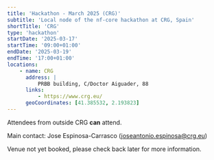 ```yaml
---
title: 'Hackathon - March 2025 (CRG)'
subtitle: 'Local node of the nf-core hackathon at CRG, Spain'
shortTitle: 'CRG'
type: 'hackathon'
startDate: '2025-03-17'
startTime: '09:00+01:00'
endDate: '2025-03-19'
endTime: '17:00+01:00'
locations:
    - name: CRG
      address: |
          PRBB building, C/Doctor Aiguader, 88
      links:
          - https://www.crg.eu/
      geoCoordinates: [41.385532, 2.193823]
---
```


Attendees from outside CRG **can** attend.

Main contact: Jose Espinosa-Carrasco ([joseantonio.espinosa@crg.eu](mailto:joseantonio.espinosa@crg.eu))

Venue not yet booked, please check back later for more information.
